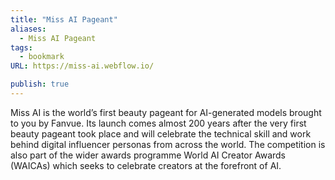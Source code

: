 ```yaml
---
title: "Miss AI Pageant"
aliases:
  - Miss AI Pageant
tags:
  - bookmark
URL: https://miss-ai.webflow.io/

publish: true
---
```




Miss AI is the world’s first beauty pageant for AI-generated models brought to you by Fanvue. Its launch comes almost 200 years after the very first beauty pageant took place and will celebrate the technical skill and work behind digital influencer personas from across the world. The competition is also part of the wider awards programme World AI Creator Awards (WAICAs) which seeks to celebrate creators at the forefront of AI.
